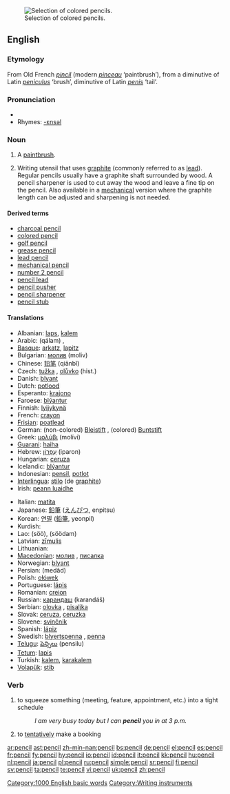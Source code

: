 [[Image:Colouring pencils.jpg|thumb|right|Selection of colored pencils.]]
==English==

===Etymology===
From Old French ''[[pincil]]'' (modern ''[[pinceau]]'' ‘paintbrush’), from a diminutive of Latin ''[[peniculus]]'' ‘brush’, diminutive of Latin ''[[penis]]'' ‘tail’.

===Pronunciation===
{{IPA|/pɛnsəl/}}
* {{audio|en-us-pencil.ogg|Audio (US)}}
* Rhymes: [[Rhymes:English:-ɛnsəl|-ɛnsəl]]

===Noun===
{{en-noun}}

# {{obsolete}} A [[paintbrush]].
# Writing utensil that uses [[graphite]] (commonly referred to as [[lead]]). Regular pencils usually have a graphite shaft surrounded by wood. A pencil sharpener is used to cut away the wood and leave a fine tip on the pencil. Also available in a [[mechanical]] version where the graphite length can be adjusted and sharpening is not needed.

====Derived terms====
* [[charcoal pencil]]
* [[colored pencil]]
* [[golf pencil]]
* [[grease pencil]]
* [[lead pencil]]
* [[mechanical pencil]]
* [[number 2 pencil]]
* [[pencil lead]]
* [[pencil pusher]]
* [[pencil sharpener]]
* [[pencil stub]]

====Translations====
{{trans-top|graphite writing-instrument}}
* Albanian: [[laps]], [[kalem]]
* Arabic: {{Arab|[[قلم]]}} (qálam) {{m}}, {{Arab|[[قلم رصاص]]}} {{IPAchar|(qálam raʂāʂ)}} {{m}}
* [[Basque]]: [[arkatz]], [[lapitz]]
* Bulgarian: [[молив]] (moliv) {{m}}
* Chinese: [[铅笔]] (qiānbǐ)
* Czech: [[tužka]] {{f}}, [[olůvko]] (hist.) {{n}}
* Danish: [[blyant]] {{c}}
* Dutch: [[potlood]] {{n}}
* Esperanto: [[krajono]]
* Faroese: [[blýantur]] {{m}}
* Finnish: [[lyijykynä]]
* French: [[crayon]] {{m}}
* [[Frisian]]: [[poatlead]]
* German: (non-colored) [[Bleistift]] {{m}}, (colored) [[Buntstift]] {{m}}
* Greek: [[μολύβι]] (molívi) {{n}}
* [[Guarani]]: [[haiha]]
* Hebrew: [[עפרון|עִפָּרוֹן]] (iparon) {{m}}
* Hungarian: [[ceruza]]
* Icelandic: [[blýantur]] {{m}}
* Indonesian: [[pensil]], [[potlot]]
* [[Interlingua]]: [[stilo]] (de [[graphite]])
* Irish: [[peann luaidhe]]
{{trans-mid}}
* Italian: [[matita]] {{f}}
* Japanese: [[鉛筆]] ([[えんぴつ]], enpitsu)
* Korean: [[연필]] ([[鉛筆]], yeonpil)
* Kurdish: {{KUchar|[[پێنووس]]}}
* Lao: {{Laoo|[[ສໍ]]}} (söö), {{Laoo|[[ສໍດໍາ]]}} (söödam)
* Latvian: [[zīmulis]] {{m}}
* Lithuanian: {{t|lt|pieštukas|m}}
* [[Macedonian]]: [[молив]] {{m}}, [[писалка]] {{f}}
* Norwegian: [[blyant]]
* Persian: {{fa-Arab|[[مداد]]}} (medâd)
* Polish: [[ołówek]] {{m}}
* Portuguese: [[lápis]] {{m}}
* Romanian: [[creion]] {{n}}
* Russian: [[карандаш]] (karandáš) {{m}}
* Serbian: [[olovka]] {{f}}, [[pisaljka]] {{f}}
* Slovak: [[ceruza]], [[ceruzka]] {{f}}
* Slovene: [[svinčnik]] {{m}}
* Spanish: [[lápiz]] {{m}}
* Swedish: [[blyertspenna]] {{c}}, [[penna]] {{c}}
* [[Telugu]]: [[పెన్సిలు]] (pensilu)
* [[Tetum]]: [[lapis]]
* Turkish: [[kalem]], [[karakalem]]
* [[Volapük]]: [[stib]]
{{trans-bottom}}

===Verb===
{{en-verb}}

# to squeeze something (meeting, feature, appointment, etc.) into a tight schedule
#: ''I am very busy today but I can '''pencil''' you in at 3 p.m.''
# to [[tentatively]] make a booking

[[Category:1000 English basic words]]
[[Category:Writing instruments]]

[[ar:pencil]]
[[ast:pencil]]
[[zh-min-nan:pencil]]
[[bs:pencil]]
[[de:pencil]]
[[el:pencil]]
[[es:pencil]]
[[fr:pencil]]
[[fy:pencil]]
[[hy:pencil]]
[[io:pencil]]
[[id:pencil]]
[[it:pencil]]
[[kk:pencil]]
[[hu:pencil]]
[[nl:pencil]]
[[ja:pencil]]
[[pl:pencil]]
[[ru:pencil]]
[[simple:pencil]]
[[sr:pencil]]
[[fi:pencil]]
[[sv:pencil]]
[[ta:pencil]]
[[te:pencil]]
[[vi:pencil]]
[[uk:pencil]]
[[zh:pencil]]